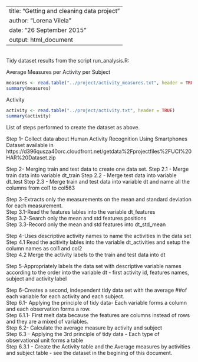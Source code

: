 ----------------------------------------------------------------------------------
title: "Getting and cleaning data project"
author: "Lorena Vilela"
date: "26 September 2015"
output: html_document
-----------------------------------------------------------------------------------
<br>Tidy dataset results from the script run_analysis.R:

Average Measures per Activity per Subject

```r
measures <- read.table("../project/activity_measures.txt", header = TRUE)
summary(measures)
```

Activity

```r
activity <- read.table("../project/activity.txt", header = TRUE)
summary(activity)
```

List of steps performed to create the dataset as above. 

Step 1- Collect data about Human Activity Recognition Using Smartphones Dataset available in  https://d396qusza40orc.cloudfront.net/getdata%2Fprojectfiles%2FUCI%20HAR%20Dataset.zip

Step 2- Merging train and test data to create one data set.
Step 2.1 - Merge train data into variable dt_train
Step 2.2 - Merge test data into variable dt_test
Step 2.3  - Merge train and test data into variable dt and name all the columns from col1 to col563

Step 3-Extracts only the measurements on the mean and standard deviation for each measurement. 
<br>Step 3.1-Read the features lables into the variable dt_features
<br>Step 3.2-Search only the mean and std features positions
<br>Step 3.3-Record only the mean and std features into dt_std_mean

Step 4-Uses descriptive activity names to name the activities in the data set
<br>Step 4.1 Read the acitivity lables into the variable dt_activities and setup the column names as col1 and col2
<br>Step 4.2 Merge the activity labels to the train and test data into dt

Step 5-Appropriately labels the data set with descriptive variable names according to the order into the variable dt - first activity id, features names, subject and activity label

Step 6-Creates a second, independent tidy data set with the average 
    ##of each variable for each activity and each subject.
<br>Step 6.1- Applying the principle of tidy data- Each variable forms a column and each observation forms a row.
<br>Step 6.1.1- First melt data because the features are columns instead of rows and they are a mixed of variables.
<br>Step 6.2- Calculate the average measure by activity and subject
<br>Step 6.3 - Applying the 3rd principle of tidy data - Each type of observational unit forms a table
<br>Step 6.3.1 - Create the Activity table and  the Average measures by activities and subject table - see the dataset in the begining of this document.



